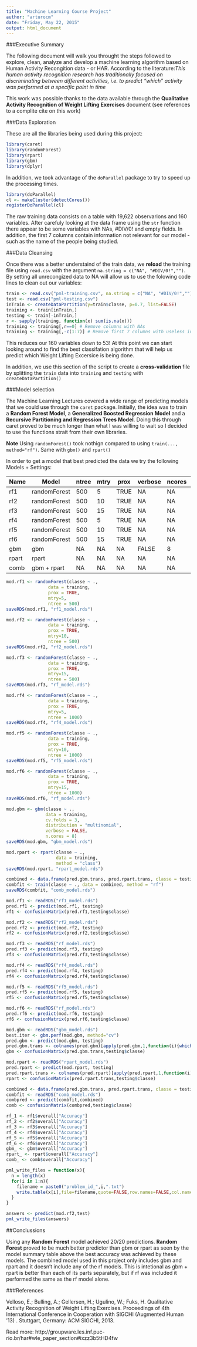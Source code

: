 ```yaml
---
title: "Machine Learning Course Project"
author: "arturocm"
date: "Friday, May 22, 2015"
output: html_document
---
```


###Executive Summary

The following document will walk you throught the steps followed to explore, clean, analyze and develop a machine learning algorithm based on Human Activity Recongition data - or HAR. According to the literature:*This human activity recognition research has traditionally focused on discriminating between different activities, i.e. to predict "which" activity was performed at a specific point in time*

This work was possible thanks to the data available through the **Qualitative Activity Recognition of Weight Lifting Exercises** document (see references to a complite cite on this work)

###Data Exploration

These are all the libraries being used during this project:
```r
library(caret)
library(randomForest)
library(rpart)
library(gbm)
library(dplyr)
```
In addition, we took advantage of the `doParallel` package to try to speed up the processing times. 
```r
library(doParallel)
cl <- makeCluster(detectCores())
registerDoParallel(cl)
```

The raw training data consists on a table with 19,622 observarions and 160 variables. After carefuly looking at the data frame using the `str` function there appear to be some variables with NAs, #DIV/0! and empty fields. In addition, the first 7 columns contain information not relevant for our model - such as the name of the people being studied. 

###Data Cleansing

Once there was a better understaind of the train data, we **reload** the training file using `read.csv` with the argument `na.string = c("NA", "#DIV/0!","")`. By setting all unrecongized data to NA will allow us to use the folowing code lines to clean out our variables:

```r
train <- read.csv("pml-training.csv", na.string = c("NA", "#DIV/0!",""))
test <- read.csv("pml-testing.csv")
inTrain <- createDataPartition(y=train$classe, p=0.7, list=FALSE) 
training <- train[inTrain,]
testing <- train[-inTrain,]
r <- sapply(training, function(x) sum(is.na(x)))
training <- training[,r==0] # Remove columns with NAs
training <- training[,-c(1:7)] # Remove first 7 columns with useless information
```

This reduces our 160 variables down to 53! At this point we can start looking around to find the best classifation algorithm that will help us predict which Weight Lifting Excersice is being done.

In addition, we use this section of the script to create a **cross-validation** file by splitting the `train` data into `training` and `testing` with `createDataPartition()`

###Model selection

The Machine Learning Lectures covered a wide range of predicting models that we could use through the `caret` package. Initially, the idea was to train a **Random Forest Model**, a **Generalized Boosted Regression Model** and a **Recursive Partitioning and Regression Trees Model**. Doing this through caret proved to be much longer than what I was willing to wait so I decided to use the functions strait from their own libraries.

**Note** Using `randomForest()` took nothign compared to using `train(..., method="rf")`. Same with `gbm()` and `rpart()`

In order to get a model that best predicted the data we try the following Models + Settings:

Name | Model | ntree | mtry | prox | verbose | ncores | Accuracy
---- | ----- | ----- | ---- | ---- | ------- | ------  | --------
rf1 | randomForest | 500 | 5 | TRUE | NA | NA | `r rf_1`
rf2 | randomForest | 500 | 10 | TRUE | NA | NA | `r rf_2` 
rf3 | randomForest | 500 | 15 | TRUE | NA | NA | `r rf_3`
rf4 | randomForest | 500 | 5 | TRUE | NA | NA | `r rf_4`
rf5 | randomForest | 500 | 10 | TRUE | NA | NA | `r rf_5`
rf6 | randomForest | 500 | 15 | TRUE | NA | NA | `r rf_6`
gbm | gbm | NA | NA | NA | FALSE | 8 | `r gbm_`
rpart | rpart | NA | NA | NA | NA | NA | `r rpart_`
comb | gbm + rpart | NA | NA | NA | NA | NA | `r comb_`


```r
mod.rf1 <- randomForest(classe ~ ., 
                data = training, 
                prox = TRUE,
                mtry=5,
                ntree = 500)
saveRDS(mod.rf1, "rf1_model.rds")

mod.rf2 <- randomForest(classe ~ ., 
                data = training, 
                prox = TRUE,
                mtry=10,
                ntree = 500)
saveRDS(mod.rf2, "rf2_model.rds")

mod.rf3 <- randomForest(classe ~ ., 
                data = training, 
                prox = TRUE,
                mtry=15,
                ntree = 500)
saveRDS(mod.rf3, "rf_model.rds")

mod.rf4 <- randomForest(classe ~ ., 
                data = training, 
                prox = TRUE,
                mtry=5,
                ntree = 1000)
saveRDS(mod.rf4, "rf4_model.rds")

mod.rf5 <- randomForest(classe ~ ., 
                data = training, 
                prox = TRUE,
                mtry=10,
                ntree = 1000)
saveRDS(mod.rf5, "rf5_model.rds")

mod.rf6 <- randomForest(classe ~ ., 
                data = training, 
                prox = TRUE,
                mtry=15,
                ntree = 1000)
saveRDS(mod.rf6, "rf_model.rds")

mod.gbm <- gbm(classe ~ ., 
               data = training,
               cv.folds = 3,
               distribution = "multinomial",
               verbose = FALSE,
               n.cores = 8)
saveRDS(mod.gbm, "gbm_model.rds")

mod.rpart <- rpart(classe ~ ., 
                   data = training, 
                   method = "class")
saveRDS(mod.rpart, "rpart_model.rds")

combined <- data.frame(pred.gbm.trans, pred.rpart.trans, classe = testing$classe)
combfit <- train(classe ~ ., data = combined, method = "rf")
saveRDS(combfit, "comb_model.rds")
```

```r
mod.rf1 <- readRDS("rf1_model.rds")
pred.rf1 <- predict(mod.rf1, testing)
rf1 <- confusionMatrix(pred.rf1,testing$classe)

mod.rf2 <- readRDS("rf2_model.rds")
pred.rf2 <- predict(mod.rf2, testing)
rf2 <- confusionMatrix(pred.rf2,testing$classe)

mod.rf3 <- readRDS("rf_model.rds")
pred.rf3 <- predict(mod.rf3, testing)
rf3 <- confusionMatrix(pred.rf3,testing$classe)

mod.rf4 <- readRDS("rf4_model.rds")
pred.rf4 <- predict(mod.rf4, testing)
rf4 <- confusionMatrix(pred.rf4,testing$classe)

mod.rf5 <- readRDS("rf5_model.rds")
pred.rf5 <- predict(mod.rf5, testing)
rf5 <- confusionMatrix(pred.rf5,testing$classe)

mod.rf6 <- readRDS("rf_model.rds")
pred.rf6 <- predict(mod.rf6, testing)
rf6 <- confusionMatrix(pred.rf6,testing$classe)

mod.gbm <- readRDS("gbm_model.rds")
best.iter <- gbm.perf(mod.gbm, method="cv")
pred.gbm <- predict(mod.gbm, testing)
pred.gbm.trans <- colnames(pred.gbm)[apply(pred.gbm,1,function(i){which(i==max(i))})]
gbm <- confusionMatrix(pred.gbm.trans,testing$classe)

mod.rpart <- readRDS("rpart_model.rds")
pred.rpart <- predict(mod.rpart, testing)
pred.rpart.trans <- colnames(pred.rpart)[apply(pred.rpart,1,function(i){which(i==max(i))})]
rpart <- confusionMatrix(pred.rpart.trans,testing$classe)

combined <- data.frame(pred.gbm.trans, pred.rpart.trans, classe = testing$classe)
combfit <- readRDS("comb_model.rds")
combpred <- predict(combfit,combined)
comb <- confusionMatrix(combpred,testing$classe)

rf_1 <- rf1$overall["Accuracy"]
rf_2 <- rf2$overall["Accuracy"]
rf_3 <- rf3$overall["Accuracy"]
rf_4 <- rf4$overall["Accuracy"]
rf_5 <- rf5$overall["Accuracy"]
rf_6 <- rf6$overall["Accuracy"]
gbm_ <- gbm$overall["Accuracy"]
rpart_ <- rpart$overall["Accuracy"]
comb_ <- comb$overall["Accuracy"]
```

```r
pml_write_files = function(x){
  n = length(x)
  for(i in 1:n){
    filename = paste0("problem_id_",i,".txt")
    write.table(x[i],file=filename,quote=FALSE,row.names=FALSE,col.names=FALSE)
  }
}
```

```r
answers <- predict(mod.rf2,test)
pml_write_files(answers)
```

##Conclussions

Using any **Random Forest** model achieved 20/20 predictions. **Random Forest** proved to be much better predictor than gbm or rpart as seen by the model summary table above the best accuracy was achieved by these models. The combined model used in this project only includes gbm and rpart and it doesn't include any of the rf models. This is intetional as gbm + rpart is better than each of its parts separately, but if rf was included it performed the same as the rf model alone. 



###References

Velloso, E.; Bulling, A.; Gellersen, H.; Ugulino, W.; Fuks, H. Qualitative Activity Recognition of Weight Lifting Exercises. Proceedings of 4th International Conference in Cooperation with SIGCHI (Augmented Human '13) . Stuttgart, Germany: ACM SIGCHI, 2013.

Read more: http://groupware.les.inf.puc-rio.br/har#wle_paper_section#ixzz3b5tHD4fw